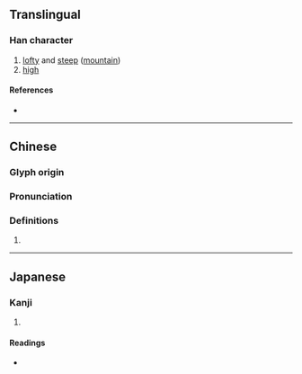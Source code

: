 {{character info/new}}
==Translingual==

===Han character===
{{Han char|rn=46|rad=山|as=06|sn=9|four=22604|canj=UHER|ids=⿱山各}}

# [[lofty]] and [[steep]] ([[mountain]])
# [[high]]

====References====
* {{Han ref|kx=0310.110|dkj=08022|dj=0610.170|hdz=10771.120|uh=5CC9|ud=23753|bh=CEA3|bd=52899}}

----

==Chinese==
{{zh-forms}}

===Glyph origin===
{{Han etym}}

===Pronunciation===
{{zh-pron
|m=è
|c=ngaak6
|mc=y
|oc=y
|cat=
}}

===Definitions===
{{zh-hanzi}}

# {{rfdef|zh}}

----

==Japanese==

===Kanji===
{{ja-kanji|grade=|rs=山06}}

# {{defn|lang=ja|sort=山06}}

====Readings====
* {{ja-readings|on=がく, ぎゃく|kun=}}